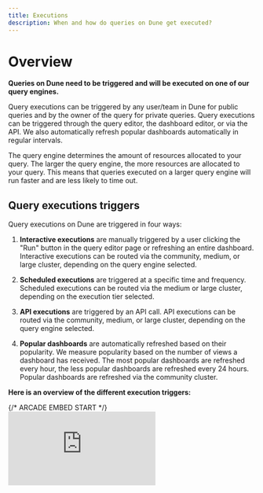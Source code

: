 ```yaml
---
title: Executions
description: When and how do queries on Dune get executed?
---
```


# Overview

**Queries on Dune need to be triggered and will be executed on one of our query engines.**

Query executions can be triggered by any user/team in Dune for public queries and by the owner of the query for private queries. Query executions can be triggered through the query editor, the dashboard editor, or via the API. We also automatically refresh popular dashboards automatically in regular intervals. 

The query engine determines the amount of resources allocated to your query. The larger the query engine, the more resources are allocated to your query. This means that queries executed on a larger query engine will run faster and are less likely to time out.

## Query executions triggers

Query executions on Dune are triggered in four ways:

1. **Interactive executions** are manually triggered by a user clicking the "Run" button in the query editor page or refreshing an entire dashboard. Interactive executions can be routed via the community, medium, or large cluster, depending on the query engine selected.

2. **Scheduled executions** are triggered at a specific time and frequency. Scheduled executions can be routed via the medium or large cluster, depending on the execution tier selected.

3. **API executions** are triggered by an API call. API executions can be routed via the community, medium, or large cluster, depending on the query engine selected.

4. **Popular dashboards** are automatically refreshed based on their popularity. We measure popularity based on the number of views a dashboard has received. The most popular dashboards are refreshed every hour, the less popular dashboards are refreshed every 24 hours. Popular dashboards are refreshed via the community cluster.

**Here is an overview of the different execution triggers:**

<Tabs>
  <Tab title="interactive dashboard execution">
{/* ARCADE EMBED START */}
<div style={{
  position: "relative",
  paddingBottom: "calc(48.95956026698076% + 41px)",
  height: 0,
  width: "100%"
}}>
  <iframe
    src="https://demo.arcade.software/lP3TpL7DJJjIDViyITIS?embed&embed_mobile=tab&embed_desktop=inline&show_copy_link=true"
    title="Run a Data Query and Adjust Engine Size in Dune Analytics"
    frameBorder={0}
    loading="lazy"
    webkitallowfullscreen=""
    mozallowfullscreen=""
    allowFullScreen=""
    allow="clipboard-write"
    style={{
      position: "absolute",
      top: 0,
      left: 0,
      width: "100%",
      height: "100%",
      colorScheme: "light"
    }}
  />
</div>
{/* ARCADE EMBED END */}

  </Tab>
  <Tab title="interactive query execution">
{/* ARCADE EMBED START */}
<div style={{
  position: "relative",
  paddingBottom: "calc(53.95932496754652% + 41px)",
  height: 0,
  width: "100%"
}}>
  <iframe
    src="https://demo.arcade.software/nS29PhgEtOLbCBlOBpx7?embed&embed_mobile=tab&embed_desktop=inline&show_copy_link=true"
    title="Run a Complex SQL Query with a Larger Compute Engine"
    frameBorder={0}
    loading="lazy"
    webkitallowfullscreen=""
    mozallowfullscreen=""
    allowFullScreen=""
    allow="clipboard-write"
    style={{
      position: "absolute",
      top: 0,
      left: 0,
      width: "100%",
      height: "100%",
      colorScheme: "light"
    }}
  />
</div>
{/* ARCADE EMBED END */}
  </Tab>
  <Tab title="scheduled query execution">
<div
  style={{
    position: "relative",
    paddingBottom: "calc(50.67708333333333% + 41px)",
    height: 0,
    width: "100%"
  }}
>
  <iframe
    src="https://demo.arcade.software/HDqYf2VdwfwMdHFzKh6u?embed"
    frameBorder={0}
    loading="lazy"
    webkitallowfullscreen=""
    mozallowfullscreen=""
    allowFullScreen=""
    style={{
      position: "absolute",
      top: 0,
      left: 0,
      width: "100%",
      height: "100%",
      colorScheme: "light"
    }}
    title="Query Scheduler V2"
  />
</div>
  </Tab>
  <Tab title="scheduled dashboard execution">
<div
  style={{
    position: "relative",
    paddingBottom: "calc(63.83333333333333% + 41px)",
    height: 0,
    width: "100%"
  }}
>
  <iframe
    src="https://demo.arcade.software/doDebCcmeiVj5xKiq4nK?embed"
    frameBorder={0}
    loading="lazy"
    webkitallowfullscreen=""
    mozallowfullscreen=""
    allowFullScreen=""
    style={{
      position: "absolute",
      top: 0,
      left: 0,
      width: "100%",
      height: "100%",
      colorScheme: "light"
    }}
    title="Meta Monitoring"
  />
</div>

  </Tab>
  <Tab title="API query execution">
    You can trigger query executions via the API. This is useful if you want to embed a query result in your own application or if you want to trigger a query execution via a cron job.
  <CardGroup cols={1}>
    <Card title="API executions" icon="arrow-pointer" iconType="duotone" href="/api-reference/executions/endpoint/execute-query">
    **Trigger**: multiple API endpoints
    </Card>
  </CardGroup>
    [→ API executions](/api-reference/executions/endpoint/execute-query)

  </Tab>
  <Tab title="popular dashboard executions">
    Popular dashboards are refreshed automatically. We measure popularity based on the number of views a dashboard has received. The most popular dashboards are refreshed every hour, the less popular dashboards are refreshed every 24 hours.

  ![](/query-engine/images/popular-dashboard.jpeg)
  </Tab>
</Tabs>

## Query engine size

Dune has three query engine sizes: **community**, **medium**, and **large**. The query engine size determines the amount of resources allocated to your query. The larger the query engine, the more resources are allocated to your query. This means that queries executed on a larger query engine will run faster and are less likely to time out.

{/* ARCADE EMBED START */}
<div style={{
  position: "relative",
  paddingBottom: "calc(53.95932496754652% + 41px)",
  height: 0,
  width: "100%"
}}>
  <iframe
    src="https://demo.arcade.software/R2sJMX6YRBUA7tB4bzBY?embed&embed_mobile=tab&embed_desktop=inline&show_copy_link=true"
    title="Run a SQL Query With a Larger Engine Size"
    frameBorder={0}
    loading="lazy"
    webkitallowfullscreen=""
    mozallowfullscreen=""
    allowFullScreen=""
    allow="clipboard-write"
    style={{
      position: "absolute",
      top: 0,
      left: 0,
      width: "100%",
      height: "100%",
      colorScheme: "light"
    }}
  />
</div>
{/* ARCADE EMBED END */}



#### Community engine size

The community engine is the default query engine for all queries on Dune. It is a shared cluster, meaning that it is used by all Dune users. This means that the community cluster can be busy at times if many users are running queries at the same time. 
To avoid long loading times and timeouts, we recommend using the medium or large engine for resource-intensive queries.   
Executions on the community engine are free of charge and will time out after 2 minutes.

#### Medium engine size

Run queries manually or programmatically. Credits consumed based on actual compute resources used. Suitable for most standard queries and dashboards.

#### Large engine size

Run queries with maximum timeout and resources. Credits consumed based on actual compute resources used. Ideal for complex queries and heavy workloads.
